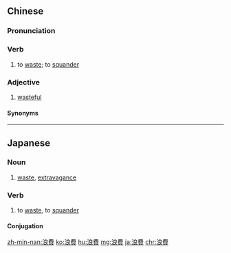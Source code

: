 {{also|浪费}}
==Chinese==
{{zh-forms|s=浪费}}

===Pronunciation===
{{zh-pron
|m=làngfèi
|c=long6 fai3
|h=pfs=long-fi/s:nong-fi
|mn=lōng-hùi
|cat=v,a
}}

===Verb===
{{zh-verb}}

# to [[waste]]; to [[squander]]
#: {{zh-x|浪費 時間|to '''waste''' time}}
#: {{zh-x|浪費 生命|to '''waste''' one's life}}

===Adjective===
{{zh-adj}}

# [[wasteful]]

====Synonyms====
{{zh-dial}}

{{zh-cat|Elementary}}

----

==Japanese==
{{ja-kanjitab|ろう|ひ|yomi=on}}

===Noun===
{{ja-noun|ろうひ}}
# [[waste]], [[extravagance]]

===Verb===
{{ja-verb-suru|ろうひ}}
# to [[waste]], to [[squander]]

====Conjugation====
{{ja-suru|ろうひ}}

[[zh-min-nan:浪費]]
[[ko:浪費]]
[[hu:浪費]]
[[mg:浪費]]
[[ja:浪費]]
[[chr:浪費]]